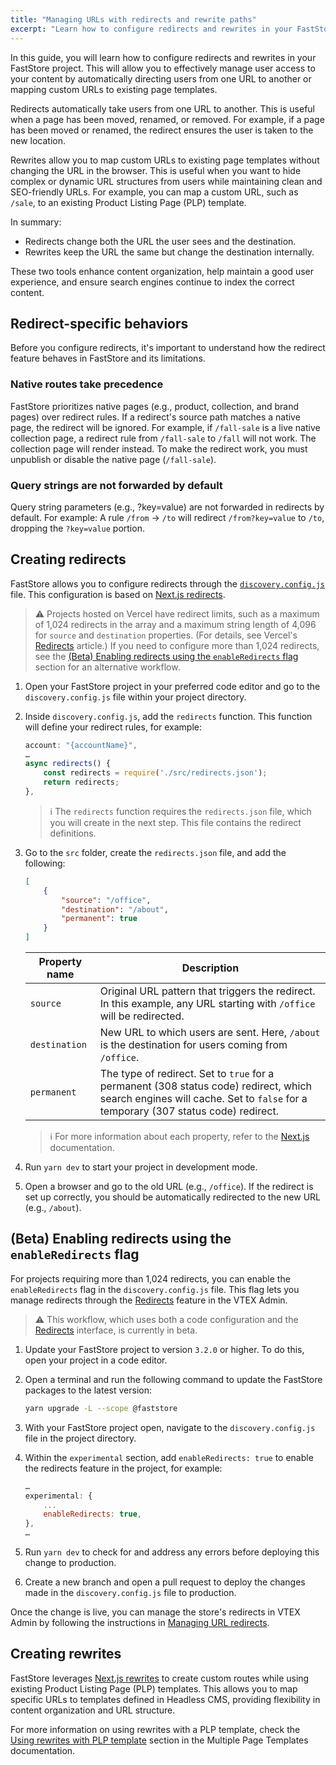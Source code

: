 ```yaml
---
title: "Managing URLs with redirects and rewrite paths"
excerpt: "Learn how to configure redirects and rewrites in your FastStore project to manage user access to your content."
---
```


In this guide, you will learn how to configure redirects and rewrites in your FastStore project. This will allow you to effectively manage user access to your content by automatically directing users from one URL to another or mapping custom URLs to existing page templates.

Redirects automatically take users from one URL to another. This is useful when a page has been moved, renamed, or removed. For example, if a page has been moved or renamed, the redirect ensures the user is taken to the new location.

Rewrites allow you to map custom URLs to existing page templates without changing the URL in the browser. This is useful when you want to hide complex or dynamic URL structures from users while maintaining clean and SEO-friendly URLs. For example, you can map a custom URL, such as `/sale`, to an existing Product Listing Page (PLP) template.

In summary:

- Redirects change both the URL the user sees and the destination.
- Rewrites keep the URL the same but change the destination internally.

These two tools enhance content organization, help maintain a good user experience, and ensure search engines continue to index the correct content.

## Redirect-specific behaviors

Before you configure redirects, it's important to understand how the redirect feature behaves in FastStore and its limitations.

### Native routes take precedence

FastStore prioritizes native pages (e.g., product, collection, and brand pages) over redirect rules. If a redirect's source path matches a native page, the redirect will be ignored. For example, if `/fall-sale` is a live native collection page, a redirect rule from `/fall-sale` to `/fall` will not work. The collection page will render instead. To make the redirect work, you must unpublish or disable the native page (`/fall-sale`).

### Query strings are not forwarded by default

Query string parameters (e.g., ?key=value) are not forwarded in redirects by default. For example: A rule `/from` → `/to` will redirect `/from?key=value` to `/to`, dropping the `?key=value` portion.

## Creating redirects

FastStore allows you to configure redirects through the [`discovery.config.js`](https://developers.vtex.com/docs/guides/faststore/project-structure-config-options) file. This configuration is based on [Next.js redirects](https://nextjs.org/docs/pages/api-reference/next-config-js/redirects).

> ⚠️ Projects hosted on Vercel have redirect limits, such as a maximum of 1,024 redirects in the array and a maximum string length of 4,096 for `source` and `destination` properties. (For details, see Vercel's [Redirects](https://vercel.com/docs/edge-network/redirects#configuration) article.) If you need to configure more than 1,024 redirects, see the [(Beta) Enabling redirects using the `enableRedirects` flag](#beta-enabling-redirects-using-the-enableredirects-flag) section for an alternative workflow.

1. Open your FastStore project in your preferred code editor and go to the `discovery.config.js` file within your project directory.
2. Inside `discovery.config.js`, add the `redirects` function. This function will define your redirect rules, for example:

    ```discovery.config.js mark=3:6
    account: "{accountName}",
    …
    async redirects() {
        const redirects = require('./src/redirects.json');
        return redirects;
    },
    ```

    > ℹ️ The `redirects` function requires the `redirects.json` file, which you will create in the next step. This file contains the redirect definitions.

3. Go to the `src` folder, create the `redirects.json` file, and add the following:

    ```src/redirects.json
    [
        {
            "source": "/office",
            "destination": "/about",
            "permanent": true
        }
    ]
    ```

    | Property name | Description |
    | ------------------- | --------------- |
    | `source` | Original URL pattern that triggers the redirect. In this example, any URL starting with `/office` will be redirected. |
    | `destination` | New URL to which users are sent. Here, `/about` is the destination for users coming from `/office`. |
    | `permanent` | The type of redirect. Set to `true` for a permanent (308 status code) redirect, which search engines will cache. Set to `false` for a temporary (307 status code) redirect. |

    > ℹ️ For more information about each property, refer to the [Next.js](https://nextjs.org/docs/pages/api-reference/next-config-js/redirects) documentation.

4. Run `yarn dev` to start your project in development mode.
5. Open a browser and go to the old URL (e.g., `/office`). If the redirect is set up correctly, you should be automatically redirected to the new URL (e.g., `/about`).

## (Beta) Enabling redirects using the `enableRedirects` flag

For projects requiring more than 1,024 redirects, you can enable the `enableRedirects` flag in the `discovery.config.js` file. This flag lets you manage redirects through the [Redirects](https://help.vtex.com/tutorial/managing-url-redirects) feature in the VTEX Admin.

> ⚠️ This workflow, which uses both a code configuration and the [Redirects](https://help.vtex.com/tutorial/managing-url-redirects) interface, is currently in beta.

1. Update your FastStore project to version `3.2.0` or higher. To do this, open your project in a code editor.

2. Open a terminal and run the following command to update the FastStore packages to the latest version:
    
    ```bash
    yarn upgrade -L --scope @faststore
    ```

3. With your FastStore project open, navigate to the `discovery.config.js` file in the project directory.
4. Within the `experimental` section, add `enableRedirects: true` to enable the redirects feature in the project, for example:

    ```js discovery.config.js mark=4
    …
    experimental: {
        ...
        enableRedirects: true,
    },
    …
    ```

5. Run `yarn dev` to check for and address any errors before deploying this change to production.
6. Create a new branch and open a pull request to deploy the changes made in the `discovery.config.js` file to production.

Once the change is live, you can manage the store's redirects in VTEX Admin by following the instructions in [Managing URL redirects](https://help.vtex.com/tutorial/managing-url-redirects--3UJuFrU8imSVWg134mkvJV).

## Creating rewrites

FastStore leverages [Next.js rewrites](https://nextjs.org/docs/pages/api-reference/next-config-js/rewrites) to create custom routes while using existing Product Listing Page (PLP) templates. This allows you to map specific URLs to templates defined in Headless CMS, providing flexibility in content organization and URL structure.

For more information on using rewrites with a PLP template, check the [Using rewrites with PLP template](https://developers.vtex.com/docs/guides/faststore/headless-cms-multiple-page-template#product-listing-page-plp-template-selection-criteria) section in the Multiple Page Templates documentation.
